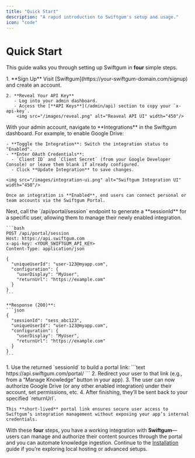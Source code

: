 ```yaml
---
title: "Quick Start"
description: "A rapid introduction to Swiftgum's setup and usage."
icon: "code"
---
```


# Quick Start

This guide walks you through setting up Swiftgum in **four** simple steps.

<Steps>

  <Step title="Sign Up & Retrieve API Key">
    1. **Sign Up**  
       Visit [Swiftgum](https://your-swiftgum-domain.com/signup) and create an account.

    2. **Reveal Your API Key**  
       - Log into your admin dashboard.
       - Access the [**API Keys**](/admin/api) section to copy your `x-api-key`.
        <img src="/images/reveal.png" alt="Reaveal API UI" width="450"/>
  </Step>

  <Step title="Activate an Integration">
    With your admin account, navigate to **Integrations** in the Swiftgum dashboard. For example, to enable Google Drive:

    - **Toggle the Integration**: Switch the integration status to "Enabled".
    - **Enter OAuth Credentials**:  
      - `Client ID` and `Client Secret` (from your Google Developer Console) or leave them blank if already configured.
      - Click **Update Integration** to save changes.

    <img src="/images/integration-ui.png" alt="Swiftgum Integration UI" width="450"/>

    Once an integration is **Enabled**, end users can connect personal or team accounts via the Swiftgum Portal.
  </Step>

  <Step title="Create a Portal Session">
    Next, call the `/api/portal/session` endpoint to generate a **sessionId** for a specific user, allowing them to manage their newly enabled integration.

    ```bash
    POST /api/portal/session
    Host: https://api.swiftgum.com
    x-api-key: <YOUR_SWIFTGUM_API_KEY>
    Content-Type: application/json

    {
      "uniqueUserId": "user-123@myapp.com",
      "configuration": {
        "userDisplay": "MyUser",
        "returnUrl": "https://example.com"
      }
    }
    ```

    **Response (200)**:
    ```json
    {
      "sessionId": "sess_abc123",
      "uniqueUserId": "user-123@myapp.com",
      "configuration": {
        "userDisplay": "MyUser",
        "returnUrl": "https://example.com"
      }
    }
    ```
  </Step>

  <Step title="Redirect User to the Portal">
    1. Use the returned `sessionId` to build a portal link:
       ```text
       https://api.swiftgum.com/portal/<sessionId>
       ```
    2. Redirect your user to that link (e.g., from a “Manage Knowledge” button in your app).
    3. The user can now authorize Google Drive (or any other enabled integration) under their account, set permissions, etc.
    4. After finishing, they’ll be sent back to your specified `returnUrl`.

    This **short-lived** portal link ensures secure user access to Swiftgum’s integration management without exposing your app’s internal credentials.
  </Step>

</Steps>

With these **four** steps, you have a working integration with **Swiftgum**—users can manage and authorize their content sources through the portal and you can automate knowledge ingestion. Continue to the [Installation](installation.md) guide if you’re exploring local hosting or advanced setups.
